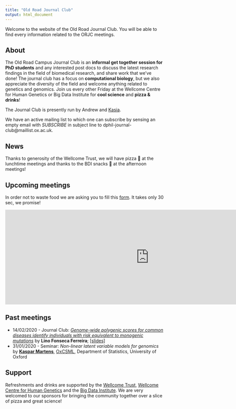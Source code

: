 ```yaml
---
title: "Old Road Journal Club"
output: html_document
---
```


Welcome to the website of the Old Road Journal Club. You will be able to find every information related to the ORJC meetings.

## About

The Old Road Campus Journal Club is an **informal get together session for PhD students** and any interested post docs to discuss the latest research findings in the field of biomedical research, and share work that we’ve done! The journal club has a focus on **computational biology**, but we also appreciate the diversity of the field and welcome anything related to genetics and genomics. Join us every other Friday at the Wellcome Centre for Human Genetics or Big Data Institute for **cool science** and **pizza & drinks**!

The Journal Club is presently run by Andrew and [Kasia](https://kasia.codes/).

We have an active mailing list to which one can subscribe by sensing an empty email with _SUBSCRIBE_ in subject line to dphil-journal-club@maillist.ox.ac.uk. 

## News

Thanks to generosity of the Wellcome Trust, we will have pizza 🍕 at the lunchtime meetings and thanks to the BDI snacks 🍪 at  the afternoon meetings! 

## Upcoming meetings

In order not to waste food we are asking you to fill this [form](https://forms.gle/u4HyBJBH9EGoaCAV6). It takes only 30 sec, we promise!

<!-- this is the embed code provided by Google -->
  <iframe src="https://docs.google.com/spreadsheets/d/e/2PACX-1vSo1RZXOMEKrjWhNPM_olfk9_rO4xmRtVn2UcBO0vlQJMraPmQr7fAdBPxf6lf56S0Q-CJmwKQ90Ey0/pubhtml?gid=1095847980&single=true" frameborder="0" width="910" height="300" allowfullscreen="true" mozallowfullscreen="true" webkitallowfullscreen="true"></iframe>
<!-- Google embed ends -->

## Past meetings

* 14/02/2020 - Journal Club: [*Genome-wide polygenic scores for common diseases identify individuals with risk equivalent to monogenic mutations*](https://www.nature.com/articles/s41588-018-0183-z) by **Lino Fonseca Ferreira**; [[slides]](https://github.com/Old-Road-Journal-Club/Old-Road-Journal-Club.github.io/blob/master/slides/200214_LinoFerreira.pdf)  
* 31/01/2020 - Seminar: *Non-linear latent variable models for genomics* by [**Kaspar Martens**](https://kasparmartens.rbind.io/), [OxCSML](http://csml.stats.ox.ac.uk/), Department of Statistics, University of Oxford

## Support

Refreshments and drinks are supported by the [Wellcome Trust](https://wellcome.ac.uk/), [Wellcome Centre for Human Genetics](https://www.well.ox.ac.uk/) and the [Big Data Institute](https://www.bdi.ox.ac.uk/). We are very welcomed to our sponsors for bringing the community together over a slice of pizza and great science!
